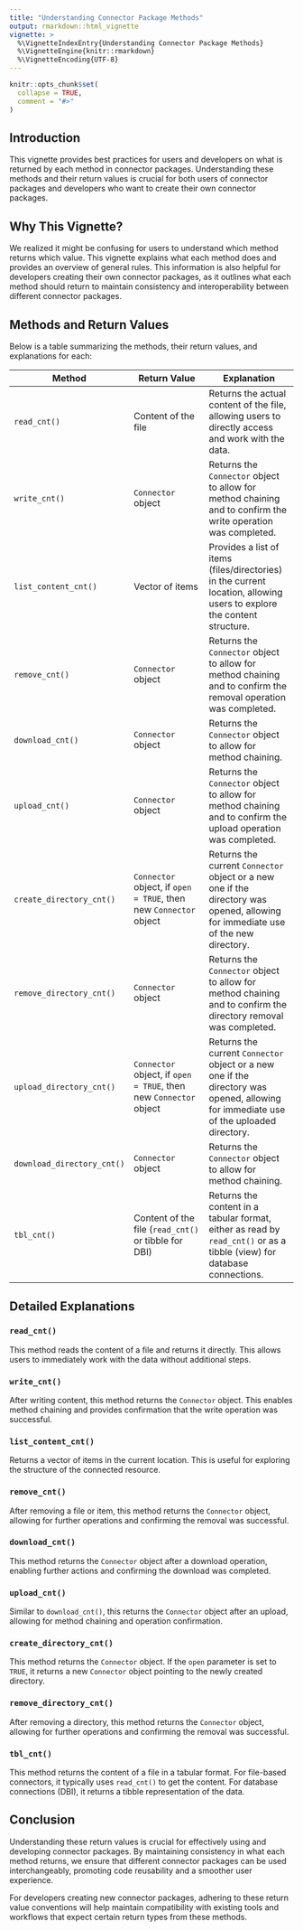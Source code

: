 ```yaml
---
title: "Understanding Connector Package Methods"
output: rmarkdown::html_vignette
vignette: >
  %\VignetteIndexEntry{Understanding Connector Package Methods}
  %\VignetteEngine{knitr::rmarkdown}
  %\VignetteEncoding{UTF-8}
---
```


```r
knitr::opts_chunk$set(
  collapse = TRUE,
  comment = "#>"
)
```

## Introduction

This vignette provides best practices for users and developers on what is returned by each method in connector packages. Understanding these methods and their return values is crucial for both users of connector packages and developers who want to create their own connector packages.

## Why This Vignette?

We realized it might be confusing for users to understand which method returns which value. This vignette explains what each method does and provides an overview of general rules. This information is also helpful for developers creating their own connector packages, as it outlines what each method should return to maintain consistency and interoperability between different connector packages.

## Methods and Return Values

Below is a table summarizing the methods, their return values, and explanations for each:

| Method | Return Value | Explanation |
|--------|--------------|-------------|
| `read_cnt()` | Content of the file | Returns the actual content of the file, allowing users to directly access and work with the data. |
| `write_cnt()` | `Connector` object | Returns the `Connector` object to allow for method chaining and to confirm the write operation was completed. |
| `list_content_cnt()` | Vector of items | Provides a list of items (files/directories) in the current location, allowing users to explore the content structure. |
| `remove_cnt()` | `Connector` object | Returns the `Connector` object to allow for method chaining and to confirm the removal operation was completed. |
| `download_cnt()` | `Connector` object | Returns the `Connector` object to allow for method chaining. |
| `upload_cnt()` | `Connector` object | Returns the `Connector` object to allow for method chaining and to confirm the upload operation was completed. |
| `create_directory_cnt()` | `Connector` object, if `open = TRUE`, then new `Connector` object | Returns the current `Connector` object or a new one if the directory was opened, allowing for immediate use of the new directory. |
| `remove_directory_cnt()` | `Connector` object | Returns the `Connector` object to allow for method chaining and to confirm the directory removal was completed. |
| `upload_directory_cnt()` | `Connector` object, if `open = TRUE`, then new `Connector` object | Returns the current `Connector` object or a new one if the directory was opened, allowing for immediate use of the uploaded directory. |
| `download_directory_cnt()` | `Connector` object | Returns the `Connector` object to allow for method chaining. |
| `tbl_cnt()` | Content of the file (`read_cnt()` or tibble for DBI) | Returns the content in a tabular format, either as read by `read_cnt()` or as a tibble (view) for database connections. |

## Detailed Explanations

### `read_cnt()`
This method reads the content of a file and returns it directly. This allows users to immediately work with the data without additional steps.

### `write_cnt()`
After writing content, this method returns the `Connector` object. This enables method chaining and provides confirmation that the write operation was successful.

### `list_content_cnt()`
Returns a vector of items in the current location. This is useful for exploring the structure of the connected resource.

### `remove_cnt()`
After removing a file or item, this method returns the `Connector` object, allowing for further operations and confirming the removal was successful.

### `download_cnt()`
This method returns the `Connector` object after a download operation, enabling further actions and confirming the download was completed.

### `upload_cnt()`
Similar to `download_cnt()`, this returns the `Connector` object after an upload, allowing for method chaining and operation confirmation.

### `create_directory_cnt()`
This method returns the `Connector` object. If the `open` parameter is set to `TRUE`, it returns a new `Connector` object pointing to the newly created directory.

### `remove_directory_cnt()`
After removing a directory, this method returns the `Connector` object, allowing for further operations and confirming the removal was successful.

### `tbl_cnt()`
This method returns the content of a file in a tabular format. For file-based connectors, it typically uses `read_cnt()` to get the content. For database connections (DBI), it returns a tibble representation of the data.

## Conclusion

Understanding these return values is crucial for effectively using and developing connector packages. By maintaining consistency in what each method returns, we ensure that different connector packages can be used interchangeably, promoting code reusability and a smoother user experience.

For developers creating new connector packages, adhering to these return value conventions will help maintain compatibility with existing tools and workflows that expect certain return types from these methods.

